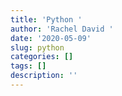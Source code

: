 ```yaml
---
title: 'Python '
author: 'Rachel David '
date: '2020-05-09'
slug: python
categories: []
tags: []
description: ''
---
```

